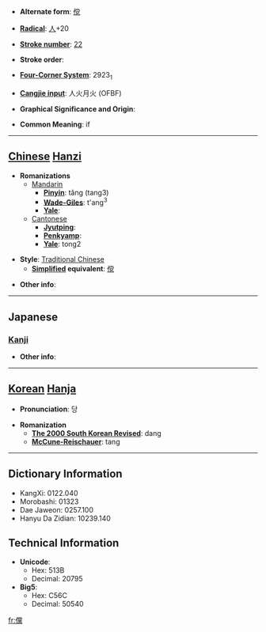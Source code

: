* '''Alternate form''': [[傥]]

* '''[[Wiktionary:Chinese radical index| Radical]]''': [[Wiktionary:Chinese radical index 人|人]]+20

* '''[[Wiktionary:Chinese total strokes index|Stroke number]]''': [[Wiktionary:Chinese total strokes index 22|22]]

* '''Stroke order''': 

* '''[[Wiktionary:Chinese four corner index|Four-Corner System]]''': 2923<sub>1</sub>

* '''[[Wiktionary:Chinese Cangjie index|Cangjie input]]''': 人火月火 (OFBF)

* '''Graphical Significance and Origin''': 

* '''Common Meaning''': if

----

== [[Chinese]] [[Hanzi]] ==

* '''Romanizations'''
** [[Mandarin]]
*** '''[[Pinyin]]''': tǎng (tang3)
*** '''[[Wade-Giles]]''': t'ang<sup>3</sup>
*** '''[[Yale]]''': 
**[[Cantonese]]
***'''[[Jyutping]]''':
***'''[[Penkyamp]]''': 
***'''[[Yale]]''': tong2

* '''Style''': [[Traditional Chinese]] 
** '''[[Simplified Chinese|Simplified]] equivalent''': [[傥]]

* '''Other info''': 

----

==Japanese==
===[[Kanji]]===
{{kanji|on readings=[[とう]] (tō)|kun readings=[[すぐれる]] (sugureru), [[もし]] (moshi), [[あるいわ]] (aruiwa)}}

* '''Other info''':  

----

== [[Korean]] [[Hanja]] ==

* '''Pronunciation''': 당

* '''Romanization'''
** '''[[The 2000 South Korean Revised Romanization|The 2000 South Korean Revised]]''': dang
** '''[[McCune-Reischauer]]''': tang

----

== Dictionary Information ==

* KangXi: 0122.040
* Morobashi: 01323
* Dae Jaweon: 0257.100
* Hanyu Da Zidian: 10239.140

== Technical Information ==

* '''Unicode''':
** Hex: 513B
** Decimal: 20795
* '''Big5''':
** Hex: C56C
** Decimal: 50540

[[fr:儻]]